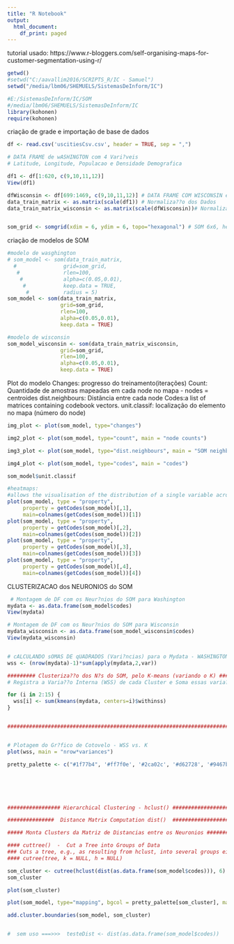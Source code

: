 ```yaml
---
title: "R Notebook"
output:
  html_document:
    df_print: paged
---
```

tutorial usado: https://www.r-bloggers.com/self-organising-maps-for-customer-segmentation-using-r/

```r
getwd()
#setwd("C:/aavallim2016/SCRIPTS_R/IC - Samuel")
setwd("/media/lbm06/SHEMUELS/SistemasDeInform/IC")

#E:/SistemasDeInform/IC/SOM
#/media/lbm06/SHEMUELS/SistemasDeInform/IC
library(kohonen)
require(kohonen)
```

criação de grade e importação de base de dados 
```r
df <- read.csv('uscitiesCsv.csv', header = TRUE, sep = ",")

# DATA FRAME de wASHINGTON com 4 Vari?veis
# Latitude, Longitude, Populacao e Densidade Demografica

df1 <- df[1:620, c(9,10,11,12)]
View(df1)

dfWisconsin <- df[699:1469, c(9,10,11,12)] # DATA FRAME COM WISCONSIN e 4 Vari?veis
data_train_matrix <- as.matrix(scale(df1)) # Normaliza??o dos Dados
data_train_matrix_wisconsin <- as.matrix(scale(dfWisconsin))# Normaliza??o dos Dados


som_grid <- somgrid(xdim = 6, ydim = 6, topo="hexagonal") # SOM 6x6, hexagonal
```

criação de modelos de SOM 
```r
#modelo de wasghington
# som_model <- som(data_train_matrix, 
  #               grid=som_grid,  
   #              rlen=100, 
    #             alpha=c(0.05,0.01), 
     #            keep.data = TRUE,
      #           radius = 5)
som_model <- som(data_train_matrix, 
                 grid=som_grid,  
                 rlen=100, 
                 alpha=c(0.05,0.01), 
                 keep.data = TRUE)

#modelo de wisconsin
som_model_wisconsin <- som(data_train_matrix_wisconsin, 
                 grid=som_grid,  
                 rlen=100, 
                 alpha=c(0.05,0.01), 
                 keep.data = TRUE)

```

Plot do modelo
Changes: progresso do treinamento(iterações)
Count: Quantidade de amostras mapeadas em cada node no mapa - nodes = centroides 
dist.neighbours: Distãncia entre cada node
Codes:a list of matrices containing codebook vectors.
unit.classif: localização do elemento no mapa (número do node)
```r
img_plot <- plot(som_model, type="changes")

img2_plot <- plot(som_model, type="count", main = "node counts")

img3_plot <- plot(som_model, type="dist.neighbours", main = "SOM neighbour distances") 

img4_plot <- plot(som_model, type="codes", main = "codes") 

som_model$unit.classif 

#heatmaps:
#allows the visualisation of the distribution of a single variable across the map
plot(som_model, type = "property", 
     property = getCodes(som_model)[,1],
     main=colnames(getCodes(som_model))[1]) 
plot(som_model, type = "property",
     property = getCodes(som_model)[,2],
     main=colnames(getCodes(som_model))[2]) 
plot(som_model, type = "property",
     property = getCodes(som_model)[,3],
     main=colnames(getCodes(som_model))[3]) 
plot(som_model, type = "property", 
     property = getCodes(som_model)[,4], 
     main=colnames(getCodes(som_model))[4]) 
```

###########################################################################

################## CLUSTERIZACAO dos NEURONIOS do SOM #####################

###########################################################################
```r


 # Montagem de DF com os Neur?nios do SOM para Washington
mydata <- as.data.frame(som_model$codes)
View(mydata)

# Montagem de DF com os Neur?nios do SOM para Wisconsin
mydata_wisconsin <- as.data.frame(som_model_wisconsin$codes)
View(mydata_wisconsin)


# cALCULANDO sOMAS DE qUADRADOS (Vari?ncias) para o Mydata - WASHINGTON
wss <- (nrow(mydata)-1)*sum(apply(mydata,2,var)) 

######### Clusteriza??o dos N?s do SOM, pelo K-means (variando o K) ###########
# Registra a Varia??o Interna (WSS) de cada Cluster e Soma essas varia??es

for (i in 2:15) {
  wss[i] <- sum(kmeans(mydata, centers=i)$withinss)
}


###############################################################################


# Plotagem do Gr?fico de Cotovelo - WSS vs. K
plot(wss, main = "nrow*variances")

pretty_palette <- c("#1f77b4", '#ff7f0e', '#2ca02c', '#d62728', '#9467bd', '#8c564b', '#e377c2')






################# Hierarchical Clustering - hclust() ###########################

###############  Distance Matrix Computation dist()  ####################

##### Monta Clusters da Matriz de Distancias entre os Neuronios ###########

#### cuttree()  -  Cut a Tree into Groups of Data
### Cuts a tree, e.g., as resulting from hclust, into several groups either by specifying the desired number(s) of groups or the cut height(s)
#### cutree(tree, k = NULL, h = NULL)

som_cluster <- cutree(hclust(dist(as.data.frame(som_model$codes))), 6)
som_cluster

plot(som_cluster)

plot(som_model, type="mapping", bgcol = pretty_palette[som_cluster], main = "Clusters") 

add.cluster.boundaries(som_model, som_cluster)


#  sem uso ===>>>  testeDist <- dist(as.data.frame(som_model$codes))


```
